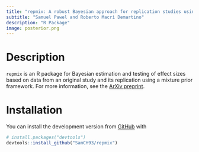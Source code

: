 ```yaml
---
title: "repmix: A robust Bayesian approach for replication studies using mixture priors"
subtitle: "Samuel Pawel and Roberto Macrì Demartino"
description: "R Package"
image: posterior.png
---
```


# Description

`repmix` is an R package for Bayesian estimation and testing of effect sizes based on data from an original study and its replication using a mixture prior framework. For more information, see the [ArXiv preprint](https://arxiv.org/abs/2406.19152).

# Installation

You can install the development version from [GitHub](https://github.com/SamCH93/repmix) with

``` r
# install.packages("devtools")
devtools::install_github("SamCH93/repmix")
```
